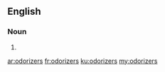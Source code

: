 ==English==

===Noun===
{{head|en|plural}}

# {{plural of|odorizer|lang=en}}

[[ar:odorizers]]
[[fr:odorizers]]
[[ku:odorizers]]
[[my:odorizers]]